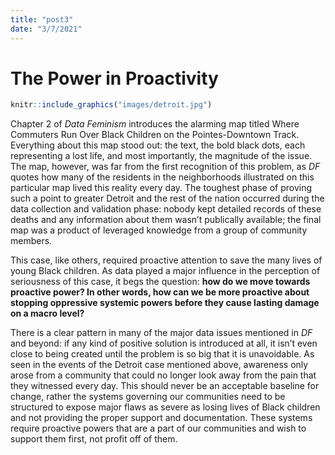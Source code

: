 ```yaml
---
title: "post3"
date: "3/7/2021"
---
```


# The Power in Proactivity 

```r
knitr::include_graphics("images/detroit.jpg")
```

Chapter 2 of *Data Feminism* introduces the alarming map titled Where Commuters Run Over Black Children on the Pointes-Downtown Track. Everything about this map stood out: the text, the bold black dots, each representing a lost life, and most importantly, the magnitude of the issue. The map, however, was far from the first recognition of this problem, as *DF* quotes how many of the residents in the neighborhoods illustrated on this particular map lived this reality every day. The toughest phase of proving such a point to greater Detroit and the rest of the nation occurred during the data collection and validation phase: nobody kept detailed records of these deaths and any information about them wasn't publically available; the final map was a product of leveraged knowledge from a group of community members.  

This case, like others, required proactive attention to save the many lives of young Black children. As data played a major influence in the perception of seriousness of this case, it begs the question: **how do we move towards proactive power? In other words, how can we be more proactive about stopping oppressive systemic powers before they cause lasting damage on a macro level?**  

There is a clear pattern in many of the major data issues mentioned in *DF* and beyond: if any kind of positive solution is introduced at all, it isn't even close to being created until the problem is so big that it is unavoidable. As seen in the events of the Detroit case mentioned above, awareness only arose from a community that could no longer look away from the pain that they witnessed every day. Τhis should never be an acceptable baseline for change, rather the systems governing our communities need to be structured to expose major flaws as severe as losing lives of Black children and not providing the proper support and documentation. These systems require proactive powers that are a part of our communities and wish to support them first, not profit off of them. 
